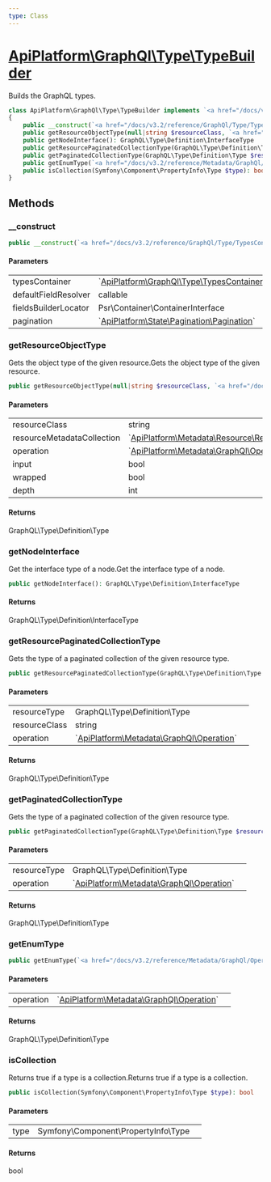 ```yaml
---
type: Class
---
```


# [ApiPlatform\GraphQl\Type\TypeBuilder](/docs/v3.2/reference/GraphQl/Type/TypeBuilder)

Builds the GraphQL types.


```php
class ApiPlatform\GraphQl\Type\TypeBuilder implements `<a href="/docs/v3.2/reference/GraphQl/Type/TypeBuilderInterface">ApiPlatform\GraphQl\Type\TypeBuilderInterface</a>`, `<a href="/docs/v3.2/reference/GraphQl/Type/TypeBuilderEnumInterface">ApiPlatform\GraphQl\Type\TypeBuilderEnumInterface</a>`
{
    public __construct(`<a href="/docs/v3.2/reference/GraphQl/Type/TypesContainerInterface">ApiPlatform\GraphQl\Type\TypesContainerInterface</a>` $typesContainer, callable $defaultFieldResolver, Psr\Container\ContainerInterface $fieldsBuilderLocator, `<a href="/docs/v3.2/reference/State/Pagination/Pagination">ApiPlatform\State\Pagination\Pagination</a>` $pagination)
    public getResourceObjectType(null|string $resourceClass, `<a href="/docs/v3.2/reference/Metadata/Resource/ResourceMetadataCollection">ApiPlatform\Metadata\Resource\ResourceMetadataCollection</a>` $resourceMetadataCollection, `<a href="/docs/v3.2/reference/Metadata/GraphQl/Operation">ApiPlatform\Metadata\GraphQl\Operation</a>` $operation, bool $input, bool $wrapped, int $depth): GraphQL\Type\Definition\Type
    public getNodeInterface(): GraphQL\Type\Definition\InterfaceType
    public getResourcePaginatedCollectionType(GraphQL\Type\Definition\Type $resourceType, string $resourceClass, `<a href="/docs/v3.2/reference/Metadata/GraphQl/Operation">ApiPlatform\Metadata\GraphQl\Operation</a>` $operation): GraphQL\Type\Definition\Type
    public getPaginatedCollectionType(GraphQL\Type\Definition\Type $resourceType, `<a href="/docs/v3.2/reference/Metadata/GraphQl/Operation">ApiPlatform\Metadata\GraphQl\Operation</a>` $operation): GraphQL\Type\Definition\Type
    public getEnumType(`<a href="/docs/v3.2/reference/Metadata/GraphQl/Operation">ApiPlatform\Metadata\GraphQl\Operation</a>` $operation): GraphQL\Type\Definition\Type
    public isCollection(Symfony\Component\PropertyInfo\Type $type): bool
}
```
## Methods

### __construct



```php
public __construct(`<a href="/docs/v3.2/reference/GraphQl/Type/TypesContainerInterface">ApiPlatform\GraphQl\Type\TypesContainerInterface</a>` $typesContainer, callable $defaultFieldResolver, Psr\Container\ContainerInterface $fieldsBuilderLocator, `<a href="/docs/v3.2/reference/State/Pagination/Pagination">ApiPlatform\State\Pagination\Pagination</a>` $pagination)
```

#### Parameters

<table><tbody>
<tr><td>typesContainer</td><td>`<a href="/docs/v3.2/reference/GraphQl/Type/TypesContainerInterface">ApiPlatform\GraphQl\Type\TypesContainerInterface</a>`</td><td></td></tr><tr><td>defaultFieldResolver</td><td>callable</td><td></td></tr><tr><td>fieldsBuilderLocator</td><td>Psr\Container\ContainerInterface</td><td></td></tr><tr><td>pagination</td><td>`<a href="/docs/v3.2/reference/State/Pagination/Pagination">ApiPlatform\State\Pagination\Pagination</a>`</td><td></td></tr>
</tbody>
</table>

### getResourceObjectType

Gets the object type of the given resource.Gets the object type of the given resource.

```php
public getResourceObjectType(null|string $resourceClass, `<a href="/docs/v3.2/reference/Metadata/Resource/ResourceMetadataCollection">ApiPlatform\Metadata\Resource\ResourceMetadataCollection</a>` $resourceMetadataCollection, `<a href="/docs/v3.2/reference/Metadata/GraphQl/Operation">ApiPlatform\Metadata\GraphQl\Operation</a>` $operation, bool $input, bool $wrapped, int $depth): GraphQL\Type\Definition\Type
```

#### Parameters

<table><tbody>
<tr><td>resourceClass</td><td>string</td><td></td></tr><tr><td>resourceMetadataCollection</td><td>`<a href="/docs/v3.2/reference/Metadata/Resource/ResourceMetadataCollection">ApiPlatform\Metadata\Resource\ResourceMetadataCollection</a>`</td><td></td></tr><tr><td>operation</td><td>`<a href="/docs/v3.2/reference/Metadata/GraphQl/Operation">ApiPlatform\Metadata\GraphQl\Operation</a>`</td><td></td></tr><tr><td>input</td><td>bool</td><td></td></tr><tr><td>wrapped</td><td>bool</td><td></td></tr><tr><td>depth</td><td>int</td><td></td></tr>
</tbody>
</table>

#### Returns

GraphQL\Type\Definition\Type

### getNodeInterface

Get the interface type of a node.Get the interface type of a node.

```php
public getNodeInterface(): GraphQL\Type\Definition\InterfaceType
```

#### Returns

GraphQL\Type\Definition\InterfaceType

### getResourcePaginatedCollectionType

Gets the type of a paginated collection of the given resource type.

```php
public getResourcePaginatedCollectionType(GraphQL\Type\Definition\Type $resourceType, string $resourceClass, `<a href="/docs/v3.2/reference/Metadata/GraphQl/Operation">ApiPlatform\Metadata\GraphQl\Operation</a>` $operation): GraphQL\Type\Definition\Type
```

#### Parameters

<table><tbody>
<tr><td>resourceType</td><td>GraphQL\Type\Definition\Type</td><td></td></tr><tr><td>resourceClass</td><td>string</td><td></td></tr><tr><td>operation</td><td>`<a href="/docs/v3.2/reference/Metadata/GraphQl/Operation">ApiPlatform\Metadata\GraphQl\Operation</a>`</td><td></td></tr>
</tbody>
</table>

#### Returns

GraphQL\Type\Definition\Type

### getPaginatedCollectionType

Gets the type of a paginated collection of the given resource type.

```php
public getPaginatedCollectionType(GraphQL\Type\Definition\Type $resourceType, `<a href="/docs/v3.2/reference/Metadata/GraphQl/Operation">ApiPlatform\Metadata\GraphQl\Operation</a>` $operation): GraphQL\Type\Definition\Type
```

#### Parameters

<table><tbody>
<tr><td>resourceType</td><td>GraphQL\Type\Definition\Type</td><td></td></tr><tr><td>operation</td><td>`<a href="/docs/v3.2/reference/Metadata/GraphQl/Operation">ApiPlatform\Metadata\GraphQl\Operation</a>`</td><td></td></tr>
</tbody>
</table>

#### Returns

GraphQL\Type\Definition\Type

### getEnumType



```php
public getEnumType(`<a href="/docs/v3.2/reference/Metadata/GraphQl/Operation">ApiPlatform\Metadata\GraphQl\Operation</a>` $operation): GraphQL\Type\Definition\Type
```

#### Parameters

<table><tbody>
<tr><td>operation</td><td>`<a href="/docs/v3.2/reference/Metadata/GraphQl/Operation">ApiPlatform\Metadata\GraphQl\Operation</a>`</td><td></td></tr>
</tbody>
</table>

#### Returns

GraphQL\Type\Definition\Type

### isCollection

Returns true if a type is a collection.Returns true if a type is a collection.

```php
public isCollection(Symfony\Component\PropertyInfo\Type $type): bool
```

#### Parameters

<table><tbody>
<tr><td>type</td><td>Symfony\Component\PropertyInfo\Type</td><td></td></tr>
</tbody>
</table>

#### Returns

bool
